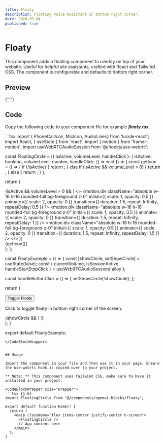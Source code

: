 ```yaml
---
title: Floaty
description: Floating Voice Assistant in bottom right corner.
date: 2024-03-04
published: true
---
```


# Floaty

This component adds a floating component to overlay on top of your website. Useful for helpful site assistants, crafted with React and Tailwind CSS. The component is configurable and defaults to bottom right corner.

## Preview

<ComponentPreview name="floaty" />{" "}

## Code

Copy the following code to your component file for example **_floaty.tsx_**.

<CodeBlockWrapper size="wrapper">
```tsx
import { PhoneCallIcon, MicIcon, AudioLines} from 'lucide-react';
import React, { useState } from 'react';
import { motion } from 'framer-motion';
import useWebRTCAudioSession from '@/hooks/use-webrtc';

const FloatingCircle = ({ isActive, volumeLevel, handleClick }: { isActive: boolean, volumeLevel: number, handleClick: () => void }) => {
  const getIcon = () => {
    if (!isActive) {
      return <PhoneCallIcon className="text-secondary" />;
    } else if (isActive && volumeLevel > 0) {
      return <AudioLines className="text-secondary" />;
    } else {
      return <MicIcon className="text-secondary" />;
    }
  };

  return (
    <div className="fixed bottom-5 right-5 z-50">
      <div className="relative flex items-center justify-center w-16 h-16">
        {isActive && volumeLevel > 0 && (
          <>
            <motion.div
              className="absolute w-16 h-16 rounded-full bg-foreground z-0"
              initial={{ scale: 1, opacity: 0.5 }}
              animate={{ scale: 2, opacity: 0 }}
              transition={{ duration: 1.5, repeat: Infinity, repeatDelay: 0.5 }}
            />
            <motion.div
              className="absolute w-16 h-16 rounded-full bg-foreground z-0"
              initial={{ scale: 1, opacity: 0.5 }}
              animate={{ scale: 2, opacity: 0 }}
              transition={{ duration: 1.5, repeat: Infinity, repeatDelay: 1 }}
            />
            <motion.div
              className="absolute w-16 h-16 rounded-full bg-foreground z-0"
              initial={{ scale: 1, opacity: 0.5 }}
              animate={{ scale: 2, opacity: 0 }}
              transition={{ duration: 1.5, repeat: Infinity, repeatDelay: 1.5 }}
            />
          </>
        )}
        <div 
          className="relative flex items-center justify-center w-16 h-16 rounded-full shadow-xl cursor-pointer z-10 bg-foreground"
          onClick={handleClick}
        >
          {getIcon()}
        </div>
      </div>
    </div>
  );
};

const FloatyExample = () => {
  const [showCircle, setShowCircle] = useState(false);
  const { currentVolume, isSessionActive, handleStartStopClick } = useWebRTCAudioSession('alloy');

  const handleButtonClick = () => {
    setShowCircle(!showCircle);
  };

  return (
    <div className="flex flex-col items-center justify-center min-h-full gap-4">
      <button
        onClick={handleButtonClick}
        className="px-4 py-2 rounded-lg text-sm shadow-md focus:outline-none border hover:bg-primary-dark transition-colors duration-200 ease-in-out"
      >
        Toggle Floaty
      </button>
      <p className="text-sm text-muted-foreground">Click to toggle floaty in bottom right corner of the screen.</p>
      {showCircle && (
        <FloatingCircle 
          isActive={isSessionActive} 
          volumeLevel={currentVolume} 
          handleClick={handleStartStopClick} 
        />
      )}
    </div>
  );
}

export default FloatyExample;
````
</CodeBlockWrapper>


## Usage

Import the component in your file and then use it in your page. Ensure the use-webrtc hook is copied over to your project.

**_Note:_** This component uses Tailwind CSS, make sure to have it installed in your project.

<CodeBlockWrapper size="wrapper">
```tsx {1,6}
import FloatingCircle from "@/components/openai-blocks/floaty";

export default function Home() {
  return (
    <main className="flex items-center justify-center h-screen">
      <FloatingCircle />
      // App content here
    </main>
  );
}
````

</CodeBlockWrapper>

